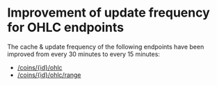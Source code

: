 # Improvement of update frequency for OHLC endpoints

The cache & update frequency of the following endpoints have been improved from every 30 minutes to every 15 minutes:

* [/coins/{id}/ohlc](/reference/coins-id-ohlc)
* [/coins/{id}/ohlc/range](/reference/coins-id-ohlc-range)
